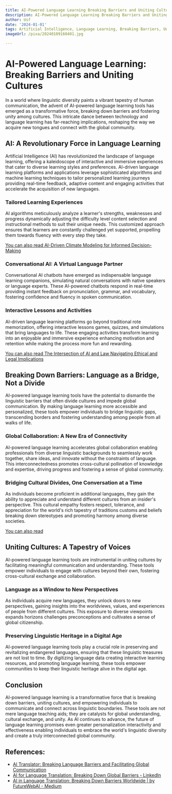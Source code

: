 ```yaml
---
title: AI-Powered Language Learning Breaking Barriers and Uniting Cultures
description: AI-Powered Language Learning Breaking Barriers and Uniting Cultures
author: Usf
date: '2024-01-01'
tags: Artificial Intelligence, Language Learning, Breaking Barriers, Uniting Cultures
imageUrl: /pixa/20240109160401.jpg

---
```

# AI-Powered Language Learning: Breaking Barriers and Uniting Cultures

In a world where linguistic diversity paints a vibrant tapestry of human  communication, the advent of AI-powered language learning tools has emerged  as a transformative force, breaking  down barriers and fostering  unity among cultures. This intricate dance  between technology and  language learning has far-reaching implications,  reshaping  the  way we acquire new tongues and connect  with  the global community. 

## AI: A Revolutionary Force in Language  Learning

Artificial  Intelligence (AI) has  revolutionized the landscape  of language  learning, offering  a kaleidoscope  of interactive and immersive experiences that cater  to diverse learning styles and preferences. AI-driven language learning platforms and applications leverage sophisticated algorithms  and machine learning techniques  to tailor personalized learning journeys providing real-time feedback, adaptive content and engaging activities that accelerate the acquisition of new languages.

### Tailored Learning Experiences

AI algorithms meticulously analyze a learner's strengths, weaknesses and progress dynamically adjusting the difficulty level content selection and  instructional methods to suit their unique needs. This  customized approach ensures that  learners are constantly challenged yet supported, propelling them  towards fluency with every step  they take.

[You can also read AI-Driven Climate Modeling for Informed Decision-Making](AI-Driven%20Climate%20Modeling%20for%20Informed%20Decision-Making)


###  Conversational AI: A Virtual Language Partner

Conversational AI chatbots have emerged as indispensable language learning companions, simulating natural conversations with native speakers or language experts. These AI-powered chatbots respond in real-time providing instant feedback on pronunciation, grammar, and vocabulary, fostering confidence and fluency in spoken communication.

### Interactive Lessons  and Activities

AI-driven language learning platforms  go beyond traditional  rote memorization, offering interactive lessons games, quizzes,  and simulations that bring languages to  life. These engaging activities transform learning  into an enjoyable and immersive experience enhancing motivation  and retention  while making the process more fun and rewarding.

[You can also read The Intersection of AI and Law Navigating Ethical and Legal Implications](The%20Intersection%20of%20AI%20and%20Law%20Navigating%20Ethical%20and%20Legal%20Implications)


## Breaking Down Barriers: Language as a Bridge, Not a Divide

AI-powered language  learning tools have the potential to dismantle the linguistic barriers that often divide cultures and impede global communication. By making language learning more  accessible and  personalized, these tools empower individuals to  bridge  linguistic gaps, transcending borders and fostering understanding among people from all walks of life.

### Global Collaboration: A New Era of Connectivity

AI-powered language learning accelerates global  collaboration  enabling professionals from diverse linguistic backgrounds to seamlessly work together, share ideas, and innovate without the constraints  of language. This interconnectedness promotes cross-cultural pollination of knowledge and expertise, driving progress and fostering a sense of global community.

### Bridging Cultural Divides, One Conversation at a Time

As individuals become proficient in additional languages, they gain the ability to appreciate and understand different cultures from an insider's perspective. This cultural empathy fosters respect, tolerance,  and appreciation for the world's  rich tapestry of traditions customs and beliefs breaking down stereotypes and promoting harmony among diverse societies.

[You  can also read ]()


## Uniting Cultures: A Tapestry of Voices

AI-powered language learning tools are instrumental in uniting cultures  by facilitating meaningful communication and understanding. These tools empower individuals  to engage with cultures beyond their own, fostering cross-cultural exchange and collaboration.

### Language as  a Window to New Perspectives

As individuals acquire new languages, they  unlock  doors to new perspectives, gaining insights into  the worldviews, values, and experiences of people from different cultures.  This exposure to diverse viewpoints  expands horizons challenges preconceptions and cultivates a sense  of global  citizenship.

### Preserving Linguistic Heritage in a Digital Age

AI-powered language learning tools play a crucial role in preserving and revitalizing endangered languages, ensuring that these linguistic treasures are not lost  to time. By digitizing language data  creating interactive learning  resources, and promoting language  learning, these tools empower communities to keep their linguistic heritage alive in the digital age.

## Conclusion

AI-powered language learning is a transformative force that is breaking down barriers, uniting cultures,  and empowering individuals to communicate and connect across linguistic boundaries. These tools are not mere language teaching aids; they are  catalysts for global  understanding, cultural exchange, and unity. As AI continues to advance, the future of  language learning promises even greater personalization interactivity and effectiveness enabling  individuals to embrace the  world's linguistic diversity and create a truly interconnected global  community.

## References:
- [AI Translator: Breaking Language Barriers and Facilitating Global Communication](https://www.datasciencesociety.net/ai-translator-breaking-language-barriers-and-facilitating-global-communication/)
- [AI for Language Translation: Breaking Down Global Barriers - LinkedIn](https://www.linkedin.com/pulse/ai-language-translation-breaking-down-global-barriers-handsonhybrid)
- [AI in Language Translation: Breaking Down Barriers Worldwide | by FutureWebAI - Medium](https://medium.com/@futureaiweb/ai-in-language-translation-breaking-down-barriers-worldwide-c3ca53e99fe1)
